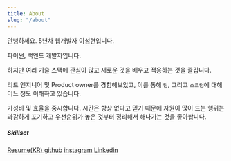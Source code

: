 ```yaml
---
title: About
slug: "/about"
---
```





<link rel="stylesheet" href="./styles.css" />


안녕하세요. 5년차 웹개발자 이성현입니다. 

파이썬, 백엔드 개발자입니다.

하지만 여러 기술 스택에 관심이 많고 새로운 것을 배우고 적용하는 것을 즐깁니다.

리드 엔지니어 및 Product owner를 경험해보았고, 이를 통해 `팀`, 그리고 `스크럼`에 대해 어느 정도 이해하고 있습니다.

가성비 및 효율을 중시합니다. 시간은 항상 없다고 믿기 때문에 자원이 많이 드는 행위는 과감하게 포기하고 우선순위가 높은 것부터 정리해서 해나가는 것을 좋아합니다.

##### Skillset

<SkillBar name="Python" value="100" color="#ffa41b" caption="가장 잘 다루는 언어로, 다른 스킬셋과의 비교를 위한 상징적인 점수 부여"/>
<SkillBar name="Node.js" value="70" color="#000839" caption="지금은 많이 잊어버렸지만, 제품을 직접 만들어 본 경험이 있음"/>
<SkillBar name="Java" value="50" color="#005082" caption="학부생 시절 많이 쓰던 언어로, 당시 안드로이드 외주 프로젝트를 몇 가지 진행했었고 최근에는 Udemy 강의 및 책으로 감은 잃지 않으려 노력 중"/>
<SkillBar name="NoSQL" value="80" color="#00a8cc" caption="현업에서 SQL 기반의 언어보다 MongoDB, DynamoDB, Redis 등 NoSQL 기반의 데이터베이스를 훨씬 많이 사용함"/>
<SkillBar name="SQL" value="50" color="#1eb2a6" caption="기본적인 감은 가지고 있으나, 현업에서 사용한 경험이 연차에 비해 부족하므로 스키마 설계, 데이터 조작 등에는 문제 없으나 query optimization/tuning 등에서 부족할 수 있다고 판단되었음"/>
<SkillBar name="AWS" value="70" color="#d4f8e8" caption="Fullstack 개발자로써 AWS의 리소스를 활용하여 웹서비스를 혼자 올려본 경험이 있으며, 그 이후에도 부분적으로 많이 사용함."/>
<SkillBar name="react" value="20" color="#ffa34d" caption="하고 싶은 마음은 정말 많지만, 백엔드 개발자라는 포지션 때문에 다른 업무나 공부할 것이 많으므로 가끔씩 개인적으로 훑어만 봄" />


<div className="SocialList">
    <a href="https://programmers.co.kr/resumes/126270" target="_blank"><FontAwesomeIcon icon={ faFile } /> Resume(KR) </a>
    <a href="https://github.com/sunghyun-lee" target="_blank"><FontAwesomeIcon icon={ faGithub } /> github</a>
    <a href="https://instagram.com/ppudolph" target="_blank"><FontAwesomeIcon icon={ faInstagram } /> instagram</a>
    <a href="https://www.linkedin.com/in/jolacaleb" target="_blank"><FontAwesomeIcon icon={ faLinkedin } /> Linkedin</a>
</div>
